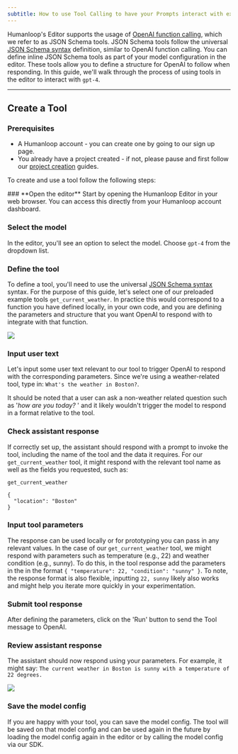 ```yaml
---
subtitle: How to use Tool Calling to have your Prompts interact with external functions.
---
```


Humanloop's Editor supports the usage of [OpenAI function calling](https://platform.openai.com/docs/guides/function-calling/function-calling), which we refer to as JSON Schema tools. JSON Schema tools follow the universal [JSON Schema syntax](https://json-schema.org/) definition, similar to OpenAI function calling. You can define inline JSON Schema tools as part of your model configuration in the editor. These tools allow you to define a structure for OpenAI to follow when responding. In this guide, we'll walk through the process of using tools in the editor to interact with `gpt-4`.

---

## Create a Tool

### Prerequisites

- A Humanloop account - you can create one by going to our sign up page.
- You already have a project created - if not, please pause and first follow our [project creation](/docs/create-a-prompt-in-the-ui) guides.

<Markdown src="../../../snippets/tool-calling-models.mdx" />

To create and use a tool follow the following steps:

<Steps>
### **Open the editor**
Start by opening the Humanloop Editor in your web browser. You can access this directly from your Humanloop account dashboard.

### **Select the model**

In the editor, you'll see an option to select the model. Choose `gpt-4` from the dropdown list.

### **Define the tool**

To define a tool, you'll need to use the universal [JSON Schema syntax](https://json-schema.org/) syntax. For the purpose of this guide, let's select one of our preloaded example tools `get_current_weather`. In practice this would correspond to a function you have defined locally, in your own code, and you are defining the parameters and structure that you want OpenAI to respond with to integrate with that function.

<img src="../../../assets/images/d556ba7-image.png" />

### **Input user text**

Let's input some user text relevant to our tool to trigger OpenAI to respond with the corresponding parameters. Since we're using a weather-related tool, type in: `What's the weather in Boston?`.

<Tip title="Function calling responds relative to the user input">

It should be noted that a user can ask a non-weather related question such as '_how are you today?_ ' and it likely wouldn't trigger the model to respond in a format relative to the tool.

</Tip>

### **Check assistant response**

If correctly set up, the assistant should respond with a prompt to invoke the tool, including the name of the tool and the data it requires. For our `get_current_weather` tool, it might respond with the relevant tool name as well as the fields you requested, such as:

```
get_current_weather

{
  "location": "Boston"
}
```

### **Input tool parameters**

The response can be used locally or for prototyping you can pass in any relevant values. In the case of our `get_current_weather` tool, we might respond with parameters such as temperature (e.g., 22) and weather condition (e.g., sunny). To do this, in the tool response add the parameters in the in the format `{ "temperature": 22, "condition": "sunny" }`. To note, the response format is also flexible, inputting `22, sunny` likely also works and might help you iterate more quickly in your experimentation.

### **Submit tool response**

After defining the parameters, click on the 'Run' button to send the Tool message to OpenAI.

### **Review assistant response**

The assistant should now respond using your parameters. For example, it might say: `The current weather in Boston is sunny with a temperature of 22 degrees.`

<img src="../../../assets/images/19c0604-image.png" />

### **Save the model config**

If you are happy with your tool, you can save the model config. The tool will be saved on that model config and can be used again in the future by loading the model config again in the editor or by calling the model config via our SDK.

</Steps>

